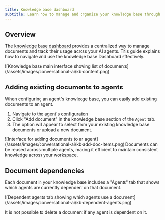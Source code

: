 ```yaml
---
title: Knowledge base dashboard
subtitle: Learn how to manage and organize your knowledge base through the ElevenLabs Knowledge Base Dashboard
---
```


## Overview

The [knowledge base dashboard](https://elevenlabs.io/app/conversational-ai/knowledge-base) provides a centralized way to manage documents and track their usage across your AI agents. This guide explains how to navigate and use the knowledge base Dashboard effectively.

<Frame background="subtle">
  ![Knowledge base main interface showing list of
  documents](/assets/images/conversational-ai/kb-content.png)
</Frame>

## Adding existing documents to agents

When configuring an agent's knowledge base, you can easily add existing documents to an agent.

1. Navigate to the agent's [configuration](https://elevenlabs.io/app/conversational-ai/)
2. Click "Add document" in the knowledge base section of the `Agent` tab.
3. The option will appear to select from your existing knowledge base documents or upload a new document.

<Frame background="subtle">
  ![Interface for adding documents to an
  agent](/assets/images/conversational-ai/kb-add-doc-items.png)
</Frame>

<Tip>
  Documents can be reused across multiple agents, making it efficient to maintain consistent
  knowledge across your workspace.
</Tip>

## Document dependencies

Each document in your knowledge base includes a "Agents" tab that shows which agents are currently dependent on that document.

<Frame background="subtle">
  ![Dependent agents tab showing which agents use a
  document](/assets/images/conversational-ai/kb-dependent-agents.png)
</Frame>

It is not possible to delete a document if any agent is dependent on it.
